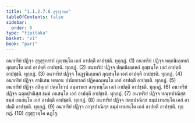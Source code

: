 ```yaml
---
title: "1.1.2.7.6 สุรุสุรุวคฺค"
tableOfContents: false
sidebar:
  order: 6
type: "tipitaka"
basket: "vi"
book: "pari"
---
```



<DynamicBreadcrumb />

<Division number="180" book="pari">

<Paragraph number="546" book="pari">
อนาทริยํ ปฏิจฺจ สุรุสุรุการกํ ภุญฺชนฺโต เอกํ อาปตฺตึ อาปชฺชติ. ทุกฺกฏํ. (1)
</Paragraph>

<Paragraph number="547" book="pari">
อนาทริยํ ปฏิจฺจ หตฺถนิเลฺลหกํ ภุญฺชนฺโต เอกํ อาปตฺตึ อาปชฺชติ. ทุกฺกฏํ. (2)
</Paragraph>

<Paragraph number="548" book="pari">
อนาทริยํ ปฏิจฺจ ปตฺตนิเลฺลหกํ ภุญฺชนฺโต เอกํ อาปตฺตึ อาปชฺชติ. ทุกฺกฏํ. (3)
</Paragraph>

<Paragraph number="549" book="pari">
อนาทริยํ ปฏิจฺจ โอฏฺฐนิเลฺลหกํ ภุญฺชนฺโต เอกํ อาปตฺตึ อาปชฺชติ. ทุกฺกฏํ. (4)
</Paragraph>

<Paragraph number="550" book="pari">
อนาทริยํ ปฏิจฺจ สามิเสน หตฺเถน ปานียถาลกํ ปฏิคฺคณฺหนฺโต เอกํ อาปตฺตึ อาปชฺชติ. ทุกฺกฏํ. (5)
</Paragraph>

<Paragraph number="551" book="pari">
อนาทริยํ ปฏิจฺจ สสิตฺถกํ ปตฺตโธวนํ อนฺตรฆเร ฉฑฺเฑนฺโต เอกํ อาปตฺตึ อาปชฺชติ. ทุกฺกฏํ. (6)
</Paragraph>

<Paragraph number="552" book="pari">
อนาทริยํ ปฏิจฺจ ฉตฺตปาณิสฺส ธมฺมํ เทเสนฺโต เอกํ อาปตฺตึ อาปชฺชติ. ทุกฺกฏํ. (7)
</Paragraph>

<Paragraph number="553" book="pari">
อนาทริยํ ปฏิจฺจ ทณฺฑปาณิสฺส ธมฺมํ เทเสนฺโต เอกํ อาปตฺตึ อาปชฺชติ. ทุกฺกฏํ. (8)
</Paragraph>

<Paragraph number="554" book="pari">
อนาทริยํ ปฏิจฺจ สตฺถปาณิสฺส ธมฺมํ เทเสนฺโต เอกํ อาปตฺตึ อาปชฺชติ. ทุกฺกฏํ. (9)
</Paragraph>

<Paragraph number="555" book="pari">
อนาทริยํ ปฏิจฺจ อาวุธปาณิสฺส ธมฺมํ เทเสนฺโต เอกํ อาปตฺตึ อาปชฺชติ. ทุกฺกฏํ. (10)

</Paragraph>
</Division>

<Paragraph number="556" type="center" book="pari">
สุรุสุรุวคฺโค ฉฏฺโฐ.
</Paragraph>
